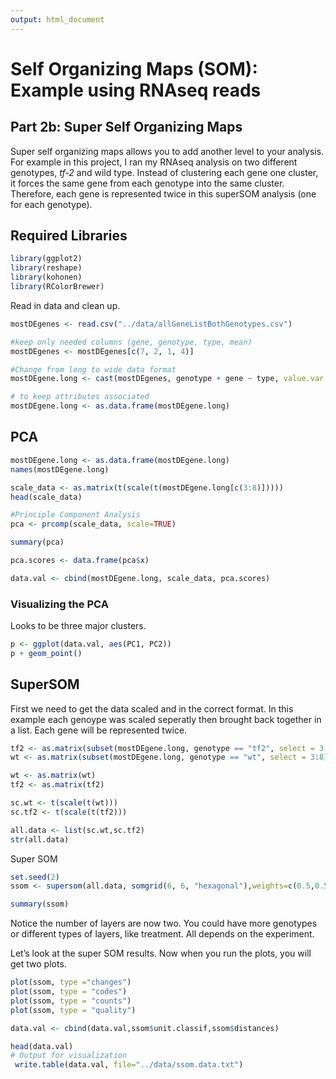 ```yaml
---
output: html_document
---
```

# Self Organizing Maps (SOM): Example using RNAseq reads
## Part 2b: Super Self Organizing Maps

Super self organizing maps allows you to add another level to your analysis. For example in this project, I ran my RNAseq analysis on two different genotypes, *tf-2* and wild type. Instead of clustering each gene one cluster, it forces the same gene from each genotype into the same cluster.  Therefore, each gene is represented twice in this superSOM analysis (one for each genotype).  

## Required Libraries
```r
library(ggplot2)
library(reshape)
library(kohonen)
library(RColorBrewer)
```

Read in data and clean up.
```r
mostDEgenes <- read.csv("../data/allGeneListBothGenotypes.csv")

#keep only needed columns (gene, genotype, type, mean)
mostDEgenes <- mostDEgenes[c(7, 2, 1, 4)] 

#Change from long to wide data format
mostDEgene.long <- cast(mostDEgenes, genotype + gene ~ type, value.var = mean, fun.aggregate = "mean")  

# to keep attributes associated
mostDEgene.long <- as.data.frame(mostDEgene.long)
```

## PCA

```r
mostDEgene.long <- as.data.frame(mostDEgene.long) 
names(mostDEgene.long)

scale_data <- as.matrix(t(scale(t(mostDEgene.long[c(3:8)]))))
head(scale_data) 

#Principle Component Analysis
pca <- prcomp(scale_data, scale=TRUE) 

summary(pca) 

pca.scores <- data.frame(pca$x)

data.val <- cbind(mostDEgene.long, scale_data, pca.scores) 
```


### Visualizing the PCA

Looks to be three major clusters. 

```r
p <- ggplot(data.val, aes(PC1, PC2)) 
p + geom_point()
```

## SuperSOM

First we need to get the data scaled and in the correct format. In this example each genoype was scaled seperatly then brought back together in a list. Each gene will be represented twice.  

```r
tf2 <- as.matrix(subset(mostDEgene.long, genotype == "tf2", select = 3:8))
wt <- as.matrix(subset(mostDEgene.long, genotype == "wt", select = 3:8))

wt <- as.matrix(wt)
tf2 <- as.matrix(tf2)

sc.wt <- t(scale(t(wt)))
sc.tf2 <- t(scale(t(tf2)))

all.data <- list(sc.wt,sc.tf2)
str(all.data)
```

Super SOM
```r
set.seed(2)
ssom <- supersom(all.data, somgrid(6, 6, "hexagonal"),weights=c(0.5,0.5)) 

summary(ssom)
```

Notice the number of layers are now two.  You could have more genotypes or different types of layers, like treatment. All depends on the experiment.

Let's look at the super SOM results. Now when you run the plots, you will get two plots.

```r
plot(ssom, type ="changes")
plot(ssom, type = "codes")
plot(ssom, type = "counts")
plot(ssom, type = "quality")

data.val <- cbind(data.val,ssom$unit.classif,ssom$distances)

head(data.val)
# Output for visualization
 write.table(data.val, file="../data/ssom.data.txt")
```



